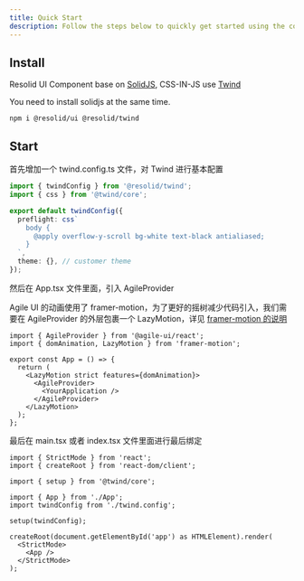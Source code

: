 ```yaml
---
title: Quick Start
description: Follow the steps below to quickly get started using the component library.
---
```


## Install

Resolid UI Component base on [SolidJS](https://www.solidjs.com), CSS-IN-JS use [Twind](https://twind.style/)

You need to install solidjs at the same time.

```shell
npm i @resolid/ui @resolid/twind
```

## Start

首先增加一个 twind.config.ts 文件，对 Twind 进行基本配置

```ts
import { twindConfig } from '@resolid/twind';
import { css } from '@twind/core';

export default twindConfig({
  preflight: css`
    body {
      @apply overflow-y-scroll bg-white text-black antialiased;
    }
  `,
  theme: {}, // customer theme
});
```

然后在 App.tsx 文件里面，引入 AgileProvider

Agile UI 的动画使用了 framer-motion，为了更好的摇树减少代码引入，我们需要在 AgileProvider 的外层包裹一个 LazyMotion，详见 [framer-motion 的说明](https://www.framer.com/docs/guide-reduce-bundle-size/)

```tsx
import { AgileProvider } from '@agile-ui/react';
import { domAnimation, LazyMotion } from 'framer-motion';

export const App = () => {
  return (
    <LazyMotion strict features={domAnimation}>
      <AgileProvider>
        <YourApplication />
      </AgileProvider>
    </LazyMotion>
  );
};
```

最后在 main.tsx 或者 index.tsx 文件里面进行最后绑定

```tsx
import { StrictMode } from 'react';
import { createRoot } from 'react-dom/client';

import { setup } from '@twind/core';

import { App } from './App';
import twindConfig from './twind.config';

setup(twindConfig);

createRoot(document.getElementById('app') as HTMLElement).render(
  <StrictMode>
    <App />
  </StrictMode>
);
```
